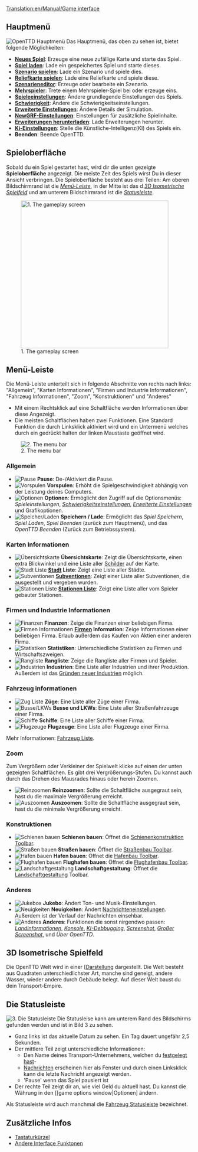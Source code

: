[[Translation:en/Manual/Game interface]]
{{de/Übersetzung|en/Spieloberfläche|99}}

{{de/Manual/Inhaltsverzeichnis}}
==Hauptmenü==
[[File:en/Manual/Intro screen.png|frame|center|OpenTTD Hauptmenü]]
Das Hauptmenü, das oben zu sehen ist, bietet folgende Möglichkeiten:
* '''[[en/Manual/New game|Neues Spiel]]''': Erzeuge eine neue zufällige Karte und starte das Spiel.
* '''[[en/Archive/Manual/Savegame|Spiel laden]]''': Lade ein gespeichertes Spiel und starte dieses.
* '''[[en/Archive/Manual/Scenario|Szenario spielen]]''': Lade ein Szenario und spiele dies.
* '''[[en/Manual/Heightmap|Reliefkarte spielen]]''': Lade eine Reliefkarte und spiele diese.
* '''[[en/Manual/Scenario editor|Szenarieneditor]]''': Erzeuge oder bearbeite ein Szenario.
* '''[[en/Manual/Multiplayer|Mehrspieler]]''': Trete einem Mehrspieler-Spiel bei oder erzeuge eins.
* '''[[en/Manual/Game options window|Spieleeinstellungen]]''': Ändere grundlegende Einstellungen des Spiels.
* '''[[en/Archive/Manual/Settings/Difficulty|Schwierigkeit]]''': Ändere die Schwierigkeitseinstellungen.
* '''[[en/Archive/Manual/Settings/Advanced Settings|Erweiterte Einstellungen]]''': Ändere Details der Simulation.
* '''[[en/Manual/NewGRF|NewGRF-Einstellungen]]''': Einstellungen für zusätzliche Spielinhalte.
* '''[[en/Manual/Online content|Erweiterungen herunterladen]]''': Lade Erweiterungen herunter.
* '''[[en/Manual/AI settings|Ki-Einstellungen]]''': Stelle die Künstliche-Intelligenz(KI) des Spiels ein.
* '''Beenden''': Beende OpenTTD.

==Spieloberfläche==
Sobald du ein Spiel gestartet hast, wird dir die unten gezeigte '''Spieloberfläche''' angezeigt. Die meiste Zeit des Spiels wirst Du in dieser Ansicht verbringen. Die Spieloberfläche besteht aus drei Teilen: Am oberen Bildschirmrand ist die ''[[#menu-leiste|Menü-Leiste]]'', in der Mitte ist das d ''[[#3d-isometrische-spielfeld|3D Isometrische  Spielfeld]]'' und am unterem Bildschirmrand ist die ''[[#die-statusleiste|Statusleiste]]''.

[[File:en/Manual/Interface.png|thumb|none|400px|1. The gameplay screen]]

==Menü-Leiste==
Die Menü-Leiste unterteilt sich in folgende Abschnitte von rechts nach links: "Allgemein", "Karten Informationen", "Firmen und Industrie Informationen", "Fahrzeug Informationen", "Zoom", "Konstruktionen" und "Anderes"
* Mit einem Rechtsklick auf eine Schaltfläche werden Informationen über diese Angezeigt.  
* Die meisten Schaltflächen haben zwei Funktionen. Eine Standard Funktion die durch Linksklick aktiviert wird und ein Untermenü welches durch ein gedrückt halten der linken Maustaste geöffnet wird.

[[File:en/Manual html 2bcbc8d0.png|none|frame|2. The menu bar]]

===Allgemein===
*[[File:en/Manual/Manual html m7fd3f2df.png|Pause]] '''Pause''': De-/Aktiviert die Pause.
*[[File:en/Manual/Manual html m56d46b8f.png|Vorspulen]] '''Vorspulen''': Erhöht die Spielgeschwindigkeit abhängig von der Leistung deines Computers.
*[[File:en/Manual/Manual html md7ebe52.png|Optionen]] '''Optionen''': Ermöglicht den Zugriff auf die Optionsmenüs: ''Spieleinstellungen'', ''[[en/Archive/Manual/Settings/Difficulty|Schwierigkeits]]einstellungen'', ''[[en/Archive/Manual/Settings/Advanced Settings|Erweiterte Einstellungen]]'' und Grafikoptionen.
*[[File:en/Manual/Manual html m3ad9dba5.png|Speicher/Laden]] '''Speichern / Lade''': Ermöglicht das ''Spiel Speichern'', ''Spiel Laden'', ''Spiel Beenden'' (zurück zum Hauptmenü), und das ''OpenTTD Beenden'' (Zurück zum Betriebssystem).

===Karten Informationen===
*[[File:en/Manual/Manual html m6cb2b7aa.png|Übersichtskarte]] '''Übersichtskarte''': Zeigt die Übersichtskarte, einen extra Blickwinkel und eine Liste aller [[en/Archive/Manual/Signs|Schilder]] auf der Karte.
*[[File:en/Manual/Manual html m58c015ad.png|Stadt Liste]] '''[[de/Manual/Stadt|Stadt]] Liste''': Zeigt eine Liste aller Städte.
*[[File:en/Manual/Manual html 54594ccb.png|Subventionen]] '''[[en/Manual/Subsidy|Subventionen]]''': Zeigt einer Liste aller Subventionen, die ausgestellt und vergeben wurden.
*[[File:en/Manual/Manual html m791b53c3.png|Stationen Liste]] '''[[en/Manual/Station list|Stationen Liste]]''': Zeigt eine Liste aller vom Spieler gebauter Stationen.

===Firmen und Industrie Informationen===
*[[File:en/Manual/Manual html 63e6566d.png|Finanzen]] '''Finanzen''': Zeige die Finanzen einer beliebigen Firma.
*[[File:en/Manual/Manual html 12e20f5b.png|Firmen Informationen]] '''[[en/Manual/Transport company|Firmen]] Information''': Zeige Informationen einer beliebigen Firma. Erlaub außerdem das Kaufen von Aktien einer anderen Firma.
*[[File:en/Manual/Manual html 36354981.png|Statistiken]] '''Statistiken''': Unterschiedliche Statistiken zu Firmen und Wirtschaftszweigen.
*[[File:en/Manual/Manual html 2a553acb.png|Rangliste]] '''Rangliste''': Zeige die Rangliste aller Firmen und Spieler.
*[[File:en/Manual/Manual html m4d6ba21e.png|Industrien]] '''Industrien''': Eine Liste aller Industrien und ihrer Produktion. Außerdem ist das [[en/Manual/Industries#funding-new-industries|Gründen neuer Industrien]] möglich.

===Fahrzeug informationen===
*[[File:en/Manual/Manual html m16a497ce.png|Zug Liste]] '''Züge''': Eine Liste aller Züge einer Firma.
*[[File:en/Manual/Manual html m3518e48c.png|Busse/LKWs]] '''Busse und LKWs''': Eine Liste aller Straßenfahrzeuge einer Firma.
*[[File:en/Manual/Manual html 53123a33.png|Schiffe]] '''Schiffe''': Eine Liste aller Schiffe einer Firma.
*[[File:en/Manual/Manual html 442702e6.png|Flugzeuge]] '''Flugzeuge''': Eine Liste aller Flugzeuge einer Firma.

Mehr Informationen: [[en/Manual/Vehicle lists|Fahrzeug Liste]].

===Zoom===
Zum Vergrößern oder Verkleiner der Spielwelt klicke auf einen der unten gezeigten Schaltflächen. Es gibt drei Vergrößerungs-Stufen. Du kannst auch durch das Drehen des Mausrades hinaus oder herein Zoomen.
*[[File:en/Manual/Manual html 628b2aa3.png|Reinzoomen]] '''Reinzoomen''': Sollte die Schaltfläche ausgegraut sein, hast du die maximale Vergrößerung erreicht.
*[[File:en/Manual/Manual html m55168bcb.png|Auszoomen]] '''Auszoomen''': Sollte die Schaltfläche ausgegraut sein, hast du die minimale Vergrößerung erreicht.

===Konstruktionen===
*[[File:en/Manual/Manual html m772c5b23.png|Schienen bauen]] '''Schienen bauen''': Öffnet die [[de/Manual/Schienenkonstruktion|Schienenkonstruktion Toolbar]].
*[[File:en/Manual/Manual html ma6d6c8c.png|Straßen bauen]] '''Straßen bauen''': Öffnet die [[en/Manual/Roadway construction|Straßenbau Toolbar]].
*[[File:en/Manual/Manual html m2cc0c4cd.png|Hafen bauen]] '''Hafen bauen''': Öffnet die [[en/Manual/Waterway construction|Hafenbau Toolbar]].
*[[File:en/Manual/Manual html 1ae92703.png|Flughafen bauen]] '''Flughafen bauen''': Öffnet die [[en/Manual/Airport construction|Flughafenbau Toolbar]].
*[[File:en/Manual/Manual html m233f8633.png|Landschaftgestaltung]] '''Landschaftgestaltung''': Öffnet die [[en/Manual/Landscaping|Landschaftgestaltung]] Toolbar.

===Anderes===
*[[File:en/Manual/Manual html m6a2249c4.png|Jukebox]] '''Jukebo''': Ändert Ton- und Musik-Einstellungen.
*[[File:en/Manual/Manual html 2a55c3aa.png|Neuigkeiten]] '''Neuigkeiten''': Ändert  [[en/Archive/Manual/Settings/Message settings|Nachrichteneinstellungen]]. Außerdem ist der Verlauf der Nachrichten einsehbar.
*[[File:en/Manual/Manual html 51cda05b.png|Anderes]] '''Anderes''': Funktionen die sonst nirgendwo passen: ''[[en/Manual/Land area information|Landinformationen]]'', ''[[en/Manual/Console|Konsole]]'', ''[[en/AI Debug|KI-Debbugging]]'', ''[[en/Manual/Screenshot|Screenshot]]'', ''[[en/Manual/Screenshot|Großer Screenshot]]'', und ''Über OpenTTD''.

==3D Isometrische Spielfeld==
Die OpenTTD Welt wird in einer [[http://de.wikipedia.org/wiki/Isometrische_Darstellung|Isometrische Darstellung] dargestellt. Die Welt besteht aus Quadraten unterschiedlichster Art, manche sind geneigt, andere Wasser, wieder andere durch Gebäude belegt. Auf dieser Welt baust du dein Transport-Empire.

==Die Statusleiste==
[[File:en/Manual/Status-bar.png|none|frame|3. Die Statusleiste]]
Die Statusleise kann am unterem Rand des Bildschirms gefunden werden und ist in Bild 3 zu sehen.
*Ganz links ist das aktuelle Datum zu sehen. Ein Tag dauert ungefähr 2,5 Sekunden.
*Der mittlere Teil zeigt unterschiedliche Informationen:
**Den Name deines Transport-Unternehmens, welchen du [[en/Manual/Transport company|festgelegt hast]]-
**[[en/Archive/Manual/News messages|Nachrichten]] erscheinen hier als Fenster und durch einen Linksklick kann die letzte Nachricht angezeigt werden.
**'Pause' wenn das Spiel pausiert ist
*Der rechte Teil zeigt dir an, wie viel Geld du aktuell hast. Du kannst die Währung in den [[game options window|Optionen] ändern.

Als Statusleiste wird auch manchmal die [[en/Manual/Status bar|Fahrzeug Statusleiste]] bezeichnet.

==Zusätzliche Infos==
* [[en/Manual/Hotkeys|Tastaturkürzel]]
* [[en/Archive/Manual/Other Interface Features|Andere Interface Funktonen]]